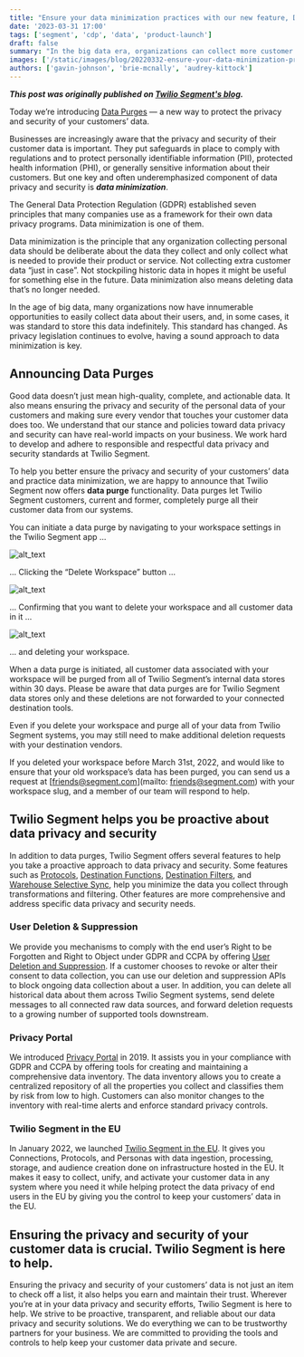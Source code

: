 ```yaml
---
title: "Ensure your data minimization practices with our new feature, Data Purges"
date: '2023-03-31 17:00'
tags: ['segment', 'cdp', 'data', 'product-launch']
draft: false
summary: "In the big data era, organizations can collect more customer information than ever. But legislation and privacy regulations hold companies to store only what's necessary. Twilio Segment's data purge help you keep the of between data driven and compliance."
images: ['/static/images/blog/20220332-ensure-your-data-minimization-practices-with-our-new-feature-data-purges/Data_Purges_Blog_Header.png']
authors: ['gavin-johnson', 'brie-mcnally', 'audrey-kittock']
---
```


**_This post was originally published on [Twilio Segment's blog](https://segment.com/blog/ensure-data-minimization-practices-with-data-purges/)._**
<br />

Today we’re introducing [Data Purges](http://segment.com/docs/privacy/account-deletion/) — a new way to 
protect the privacy and security of your customers’ data.

Businesses are increasingly aware that the privacy and security of their customer data is important. They 
put safeguards in place to comply with regulations and to protect personally identifiable information 
(PII), protected health information (PHI), or generally sensitive information about their customers. But 
one key and often underemphasized component of data privacy and security is **_data minimization_**.

The General Data Protection Regulation (GDPR) established seven principles that many companies use as a 
framework for their own data privacy programs. Data minimization is one of them. 

Data minimization is the principle that any organization collecting personal data should be deliberate 
about the data they collect and only collect what is needed to provide their product or service. Not 
collecting extra customer data “just in case”. Not stockpiling historic data in hopes it might be useful 
for something else in the future. Data minimization also means deleting data that’s no longer needed.

In the age of big data, many organizations now have innumerable opportunities to easily collect data about 
their users, and, in some cases, it was standard to store this data indefinitely. This standard has 
changed. As privacy legislation continues to evolve, having a sound approach to data minimization is key.

## Announcing Data Purges
Good data doesn’t just mean high-quality, complete, and actionable data. It also means ensuring the 
privacy and security of the personal data of your customers and making sure every vendor that touches your 
customer data does too. We understand that our stance and policies toward data privacy and security can 
have real-world impacts on your business. We work hard to develop and adhere to responsible and respectful 
data privacy and security standards at Twilio Segment.

To help you better ensure the privacy and security of your customers’ data and practice data minimization, 
we are happy to announce that Twilio Segment now offers **data purge** functionality. Data purges let 
Twilio Segment customers, current and former, completely purge all their customer data from our systems.

You can initiate a data purge by navigating to your workspace settings in the Twilio Segment app ...  

![alt_text](/static/images/blog/20220332-ensure-your-data-minimization-practices-with-our-new-feature-data-purges/Screen_Shot_2022-03-22_at_11.04.40_AM.png)
  
... Clicking the “Delete Workspace” button ...  

![alt_text](/static/images/blog/20220332-ensure-your-data-minimization-practices-with-our-new-feature-data-purges/Screen_Shot_2022-03-22_at_11.04.52_AM.png)
  
... Confirming that you want to delete your workspace and all customer data in it ...

![alt_text](/static/images/blog/20220332-ensure-your-data-minimization-practices-with-our-new-feature-data-purges/Screen_Shot_2022-03-22_at_11.05.07_AM.png)
  
... and deleting your workspace.

When a data purge is initiated, all customer data associated with your workspace will be purged from all 
of Twilio Segment’s internal data stores within 30 days. Please be aware that data purges are for Twilio 
Segment data stores only and these deletions are not forwarded to your connected destination tools. 

Even if you delete your workspace and purge all of your data from Twilio Segment systems, you may still 
need to make additional deletion requests with your destination vendors.

If you deleted your workspace before March 31st, 2022, and would like to ensure that your old workspace’s 
data has been purged, you can send us a request at [friends@segment.com](mailto: friends@segment.com) 
with your workspace slug, and a member of our team will respond to help.

## Twilio Segment helps you be proactive about data privacy and security
In addition to data purges, Twilio Segment offers several features to help you take a proactive approach 
to data privacy and security. Some features such as [Protocols](https://segment.com/product/protocols/), 
[Destination Functions](https://segment.com/docs/connections/functions/destination-functions/), 
[Destination Filters](https://segment.com/docs/connections/destinations/destination-filters/), and 
[Warehouse Selective Sync](https://segment.com/docs/connections/storage/warehouses/warehouse-syncs/#warehouse-selective-sync), 
help you minimize the data you collect through transformations and filtering. Other features are more 
comprehensive and address specific data privacy and security needs.

### User Deletion & Suppression
We provide you mechanisms to comply with the end user’s Right to be Forgotten and Right to Object under 
GDPR and CCPA by offering [User Deletion and Suppression](https://segment.com/docs/privacy/user-deletion-and-suppression/). 
If a customer chooses to revoke or alter their consent to data collection, you can use our deletion and 
suppression APIs to block ongoing data collection about a user. In addition, you can delete all historical 
data about them across Twilio Segment systems, send delete messages to all connected raw data sources, 
and forward deletion requests to a growing number of supported tools downstream.

### Privacy Portal
We introduced [Privacy Portal](https://segment.com/product/privacy-portal/) in 2019. It assists you in 
your compliance with GDPR and CCPA by offering tools for creating and maintaining a comprehensive data 
inventory. The data inventory allows you to create a centralized repository of all the properties you 
collect and classifies them by risk from low to high. Customers can also monitor changes to the inventory 
with real-time alerts and enforce standard privacy controls.

### Twilio Segment in the EU
In January 2022, we launched [Twilio Segment in the EU](https://segment.com/docs/guides/regional-segment/). 
It gives you Connections, Protocols, and Personas with data ingestion, processing, storage, and audience 
creation done on infrastructure hosted in the EU. It makes it easy to collect, unify, and activate your 
customer data in any system where you need it while helping protect the data privacy of end users in the 
EU by giving you the control to keep your customers’ data in the EU.

## Ensuring the privacy and security of your customer data is crucial. Twilio Segment is here to help.
Ensuring the privacy and security of your customers’ data is not just an item to check off a list, it also 
helps you earn and maintain their trust. Wherever you’re at in your data privacy and security efforts, 
Twilio Segment is here to help. We strive to be proactive, transparent, and reliable about our data 
privacy and security solutions. We do everything we can to be trustworthy partners for your business. We 
are committed to providing the tools and controls to help keep your customer data private and secure.